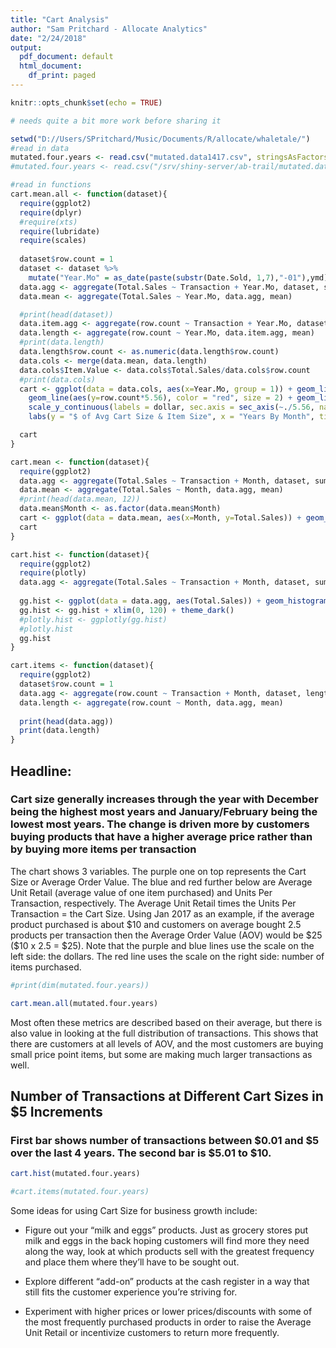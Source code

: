 ```yaml
---
title: "Cart Analysis"
author: "Sam Pritchard - Allocate Analytics"
date: "2/24/2018"
output:
  pdf_document: default
  html_document:
    df_print: paged
---
```


```r
knitr::opts_chunk$set(echo = TRUE)

# needs quite a bit more work before sharing it

setwd("D://Users/SPritchard/Music/Documents/R/allocate/whaletale/")
#read in data
mutated.four.years <- read.csv("mutated.data1417.csv", stringsAsFactors = FALSE)
#mutated.four.years <- read.csv("/srv/shiny-server/ab-trail/mutated.data1417.csv", stringsAsFactors = FALSE)

#read in functions
cart.mean.all <- function(dataset){
  require(ggplot2)
  require(dplyr)
  #require(xts)
  require(lubridate)
  require(scales)
  
  dataset$row.count = 1
  dataset <- dataset %>%
    mutate("Year.Mo" = as_date(paste(substr(Date.Sold, 1,7),"-01"),ymd))
  data.agg <- aggregate(Total.Sales ~ Transaction + Year.Mo, dataset, sum)
  data.mean <- aggregate(Total.Sales ~ Year.Mo, data.agg, mean)

  #print(head(dataset))
  data.item.agg <- aggregate(row.count ~ Transaction + Year.Mo, dataset, length)
  data.length <- aggregate(row.count ~ Year.Mo, data.item.agg, mean)
  #print(data.length)
  data.length$row.count <- as.numeric(data.length$row.count)
  data.cols <- merge(data.mean, data.length)
  data.cols$Item.Value <- data.cols$Total.Sales/data.cols$row.count
  #print(data.cols)
  cart <- ggplot(data = data.cols, aes(x=Year.Mo, group = 1)) + geom_line(aes(y=Total.Sales), color = "purple", size = 2) + 
    geom_line(aes(y=row.count*5.56), color = "red", size = 2) + geom_line(aes(y=Item.Value), color = "blue", size = 2) + 
    scale_y_continuous(labels = dollar, sec.axis = sec_axis(~./5.56, name = "Number of Items Purchased"), limits = c(0, NA)) +
    labs(y = "$ of Avg Cart Size & Item Size", x = "Years By Month", title= "4 Years of Cart Sizes & Components")

  cart
}

cart.mean <- function(dataset){
  require(ggplot2)
  data.agg <- aggregate(Total.Sales ~ Transaction + Month, dataset, sum)
  data.mean <- aggregate(Total.Sales ~ Month, data.agg, mean)
  #print(head(data.mean, 12))
  data.mean$Month <- as.factor(data.mean$Month)
  cart <- ggplot(data = data.mean, aes(x=Month, y=Total.Sales)) + geom_line()
  cart
}

cart.hist <- function(dataset){
  require(ggplot2)
  require(plotly)
  data.agg <- aggregate(Total.Sales ~ Transaction + Month, dataset, sum)
  
  gg.hist <- ggplot(data = data.agg, aes(Total.Sales)) + geom_histogram(binwidth = 5, color = "grey", fill = "blue")
  gg.hist <- gg.hist + xlim(0, 120) + theme_dark()
  #plotly.hist <- ggplotly(gg.hist)
  #plotly.hist
  gg.hist
}

cart.items <- function(dataset){
  require(ggplot2)
  dataset$row.count = 1
  data.agg <- aggregate(row.count ~ Transaction + Month, dataset, length)
  data.length <- aggregate(row.count ~ Month, data.agg, mean)
  
  print(head(data.agg))
  print(data.length)
}

```

## Headline:
### Cart size generally increases through the year with December being the highest most years and January/February being the lowest most years.  The change is driven more by customers buying products that have a higher average price rather than by buying more items per transaction

The chart shows 3 variables.  The purple one on top represents the Cart Size or Average Order Value.  The blue and red further below are Average Unit Retail (average value of one item purchased) and Units Per Transaction, respectively.  The Average Unit Retail times the Units Per Transaction = the Cart Size.  Using Jan 2017 as an example, if the average product purchased is about $10 and customers on average bought 2.5 products per transaction then the Average Order Value (AOV) would be $25 ($10 x 2.5 = $25).  Note that the purple and blue lines use the scale on the left side: the dollars.  The red line uses the scale on the right side: number of items purchased.

```r
#print(dim(mutated.four.years))

cart.mean.all(mutated.four.years)
```


Most often these metrics are described based on their average, but there is also value in looking at the full distribution of transactions.  This shows that there are customers at all levels of AOV, and the most customers are buying small price point items, but some are making much larger transactions as well.

## Number of Transactions at Different Cart Sizes in $5 Increments

### First bar shows number of transactions between $0.01 and $5 over the last 4 years.  The second bar is $5.01 to $10.

```r

cart.hist(mutated.four.years)
```


```r

#cart.items(mutated.four.years)
```

Some ideas for using Cart Size for business growth include:

- Figure out your "milk and eggs" products.  Just as grocery stores put milk and eggs in the back hoping customers will find more they need along the way, look at which products sell with the greatest frequency and place them where they'll have to be sought out.

- Explore different "add-on" products at the cash register in a way that still fits the customer experience you're striving for.

- Experiment with higher prices or lower prices/discounts with some of the most frequently purchased products in order to raise the Average Unit Retail or incentivize customers to return more frequently.
